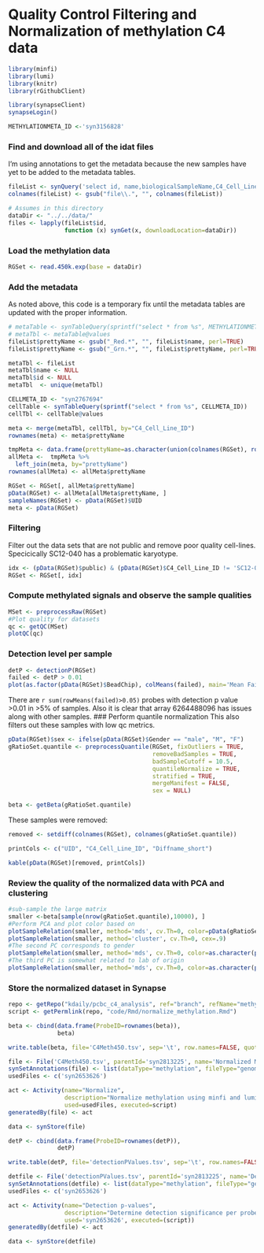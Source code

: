 Quality Control Filtering and Normalization of methylation C4 data
===================================================================
```r
library(minfi)
library(lumi)
library(knitr)
library(rGithubClient)

library(synapseClient)
synapseLogin()

METHYLATIONMETA_ID <-'syn3156828'
```
### Find and download all of the idat files
I'm using annotations to get the metadata because the new samples have yet to be added to the metadata tables.
```r
fileList <- synQuery('select id, name,biologicalSampleName,C4_Cell_Line_ID,Diffname_short,BeadChip,Array_position,Row,Column,UID from file where parentId=="syn2653626" and fileType=="idat"')
colnames(fileList) <- gsub("file\\.", "", colnames(fileList))

# Assumes in this directory
dataDir <- "../../data/"
files <- lapply(fileList$id,
                function (x) synGet(x, downloadLocation=dataDir))
```
### Load the methylation data
```r
RGSet <- read.450k.exp(base = dataDir)
```
### Add the metadata
As noted above, this code is a temporary fix until the metadata tables are updated with the proper information.
```r
# metaTable <- synTableQuery(sprintf("select * from %s", METHYLATIONMETA_ID))
# metaTbl <- metaTable@values
fileList$prettyName <- gsub("_Red.*", "", fileList$name, perl=TRUE)
fileList$prettyName <- gsub("_Grn.*", "", fileList$prettyName, perl=TRUE)

metaTbl <- fileList
metaTbl$name <- NULL
metaTbl$id <- NULL
metaTbl  <- unique(metaTbl)

CELLMETA_ID <- "syn2767694"
cellTable <- synTableQuery(sprintf("select * from %s", CELLMETA_ID))
cellTbl <- cellTable@values

meta <- merge(metaTbl, cellTbl, by="C4_Cell_Line_ID")
rownames(meta) <- meta$prettyName

tmpMeta <- data.frame(prettyName=as.character(union(colnames(RGSet), rownames(meta))))
allMeta <-  tmpMeta %>% 
  left_join(meta, by="prettyName")
rownames(allMeta) <- allMeta$prettyName

RGSet <- RGSet[, allMeta$prettyName]
pData(RGSet) <- allMeta[allMeta$prettyName, ]
sampleNames(RGSet) <- pData(RGSet)$UID
meta <- pData(RGSet)
```
### Filtering
Filter out the data sets that are not public and remove poor quality cell-lines.  Specicically SC12-040 has a problematic karyotype.
```r
idx <- (pData(RGSet)$public) & (pData(RGSet)$C4_Cell_Line_ID != 'SC12-040')
RGSet <- RGSet[, idx]
```
### Compute methylated signals and observe the sample qualities
```r
MSet <- preprocessRaw(RGSet)
#Plot quality for datasets
qc <- getQC(MSet)
plotQC(qc)
```
### Detection level per sample
```r
detP <- detectionP(RGSet)
failed <- detP > 0.01
plot(as.factor(pData(RGSet)$BeadChip), colMeans(failed), main='Mean Failure Rate per Sample', xlab='Array', ylab='mean # of probes with detection p value >0.01')
```
There are `r sum(rowMeans(failed)>0.05)` probes with detection p value >0.01 in >5% of samples.  Also it is clear that array 6264488096 has issues along with other samples.
### Perform quantile normalization
This also filters out these samples with low qc metrics.
```r
pData(RGSet)$sex <- ifelse(pData(RGSet)$Gender == "male", "M", "F")
gRatioSet.quantile <- preprocessQuantile(RGSet, fixOutliers = TRUE,
                                         removeBadSamples = TRUE,
                                         badSampleCutoff = 10.5,
                                         quantileNormalize = TRUE,
                                         stratified = TRUE,
                                         mergeManifest = FALSE, 
                                         sex = NULL)

beta <- getBeta(gRatioSet.quantile)
```
These samples were removed:
```r
removed <- setdiff(colnames(RGSet), colnames(gRatioSet.quantile))

printCols <- c("UID", "C4_Cell_Line_ID", "Diffname_short")

kable(pData(RGSet)[removed, printCols])
```
### Review the quality of the normalized data with PCA and clustering
```r
#sub-sample the large matrix
smaller <-beta[sample(nrow(gRatioSet.quantile),10000), ]
#Perform PCA and plot color based on 
plotSampleRelation(smaller, method='mds', cv.Th=0, color=pData(gRatioSet.quantile)$Diffname_short)
plotSampleRelation(smaller, method='cluster', cv.Th=0, cex=.9)
#The second PC corresponds to gender
plotSampleRelation(smaller, method='mds', cv.Th=0, color=as.character(pData(gRatioSet.quantile)$Gender), dimension=c(2,3))
#The third PC is somewhat related to lab of origin
plotSampleRelation(smaller, method='mds', cv.Th=0, color=as.character(pData(gRatioSet.quantile)$Originating_Lab), dimension=c(3,4))
```
### Store the normalized dataset in Synapse
```r
repo <- getRepo("kdaily/pcbc_c4_analysis", ref="branch", refName="methylation")
script <- getPermlink(repo, "code/Rmd/normalize_methylation.Rmd")

beta <- cbind(data.frame(ProbeID=rownames(beta)),
              beta)

write.table(beta, file='C4Meth450.tsv', sep='\t', row.names=FALSE, quote=FALSE)

file <- File('C4Meth450.tsv', parentId='syn2813225', name='Normalized Methylation Matrix')
synSetAnnotations(file) <- list(dataType="methylation", fileType="genomicMatrix")
usedFiles <- c('syn2653626')

act <- Activity(name="Normalize", 
                description="Normalize methylation using minfi and lumi", 
                used=usedFiles, executed=script)
generatedBy(file) <- act

data <- synStore(file)
```

```r
detP <- cbind(data.frame(ProbeID=rownames(detP)),
              detP)

write.table(detP, file='detectionPValues.tsv', sep='\t', row.names=FALSE, quote=FALSE)

detfile <- File('detectionPValues.tsv', parentId='syn2813225', name='Detection p-values')
synSetAnnotations(detfile) <- list(dataType="methylation", fileType="genomicMatrix")
usedFiles <- c('syn2653626')

act <- Activity(name="Detection p-values", 
                description="Determine detection significance per probe per sample.", 
                used='syn2653626', executed=(script))
generatedBy(detfile) <- act

data <- synStore(detfile)

```

